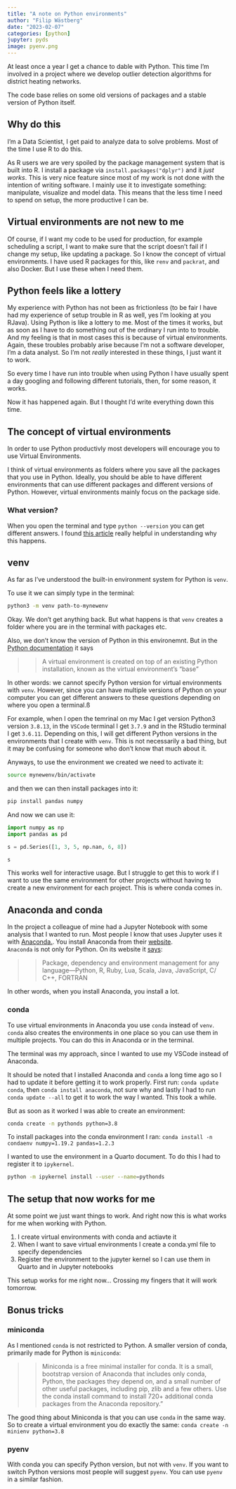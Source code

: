 ```yaml
---
title: "A note on Python environments"
author: "Filip Wästberg"
date: "2023-02-07"
categories: [python]
jupyter: pyds
image: pyenv.png
---
```


At least once a year I get a chance to dable with Python. This time I'm involved in a project where we develop outlier detection algorithms for district heating networks.

The code base relies on some old versions of packages and a stable version of Python itself.

## Why do this

I'm a Data Scientist, I get paid to analyze data to solve problems. Most of the time I use R to do this.

As R users we are very spoiled by the package management system that is built into R. I install a package via `install.packages("dplyr")` and it *just works*. This is very nice feature since most of my work is not done with the intention of writing software. I mainly use it to investigate something: manipulate, visualize and model data. This means that the less time I need to spend on setup, the more productive I can be. 

## Virtual environments are not new to me

Of course, if I want my code to be used for production, for example scheduling a script, I want to make sure that the script doesn't fail if I change my setup, like updating a package. So I know the concept of virtual environments. I have used R packages for this, like `renv` and `packrat`, and also Docker. But I use these when I need them.

## Python feels like a lottery

My experience with Python has not been as frictionless (to be fair I have had my experience of setup trouble in R as well, yes I'm looking at you RJava). Using Python is like a lottery to me. Most of the times it works, but as soon as I have to do something out of the ordinary I run into to trouble. And my feeling is that in most cases this is because of virtual environments. Again, these troubles probably arise because I'm not a software developer, I'm a data analyst. So I'm not *really* interested in these things, I just want it to work.

So every time I have run into trouble when using Python I have usually spent a day googling and following different tutorials, then, for some reason, it works.

Now it has happened again. But I thought I'd write everything down this time.

## The concept of virtual environments

In order to use Python productivly most developers will encourage you to use Virtual Environments. 

I think of virtual environments as folders where you save all the packages that you use in Python. Ideally, you should be able to have different environments that can use different packages and different versions of Python. However, virtual environments mainly focus on the package side.

### What version?

When you open the terminal and type `python --version` you can get different answers. I found [this article](https://towardsdatascience.com/python-the-system-path-and-how-conda-and-pyenv-manipulate-it-234f8e8bbc3e) really helpful in understanding why this happens.

## venv

As far as I've understood the built-in environment system for Python is `venv`.

To use it we can simply type in the terminal:

```bash
python3 -m venv path-to-mynewenv
```

Okay. We don't get anything back. But what happens is that `venv` creates a folder where you are in the terminal with packages etc.

Also, we don't know the version of Python in this environemnt. But in the [Python documentation](https://docs.python.org/3/library/venv.html) it says

>> A virtual environment is created on top of an existing Python installation, known as the virtual environment’s “base”

In other words: we cannot specify Python version for virtual environments with `venv`. However, since you can have multiple versions of Python on your computer you can get different answers to these questions depending on where you open a terminal.ß

For example, when I open the temrinal on my Mac I get version Python3 version `3.8.13`, in the `VSCode` terminal I get `3.7.9` and in the RStudio terminal I get `3.6.11`. Depending on this, I will get different Python versions in the environments that I create with `venv`. This is not necessarily a bad thing, but it may be confusing for someone who don't know that much about it.

Anyways, to use the environment we created we need to activate it:

```bash
source mynewenv/bin/activate
```

and then we can then install packages into it:

```bash
pip install pandas numpy
```

And now we can use it:

```python
import numpy as np
import pandas as pd

s = pd.Series([1, 3, 5, np.nan, 6, 8])

s
```

This works well for interactive usage. But I struggle to get this to work if I want to use the same environment for other projects without having to create a new environment for each project. This is where conda comes in.

## Anaconda and conda

In the project a colleague of mine had a Jupyter Notebook with some analysis that I wanted to run. Most people I know that uses Jupyter uses it with [Anaconda.](https://www.anaconda.com/products/distribution). You install Anaconda from their [website](https://www.anaconda.com/products/distribution).  
`Anaconda` is not only for Python. On its website it [says](https://docs.conda.io/projects/conda/en/stable/):

>> Package, dependency and environment management for any language---Python, R, Ruby, Lua, Scala, Java, JavaScript, C/ C++, FORTRAN

In other words, when you install Anaconda, you install a lot. 

### conda

To use virtual environments in Anaconda you use `conda` instead of `venv`. `conda` also creates the environments in one place so you can use them in multiple projects. You can do this in Anaconda or in the terminal.

The terminal was my approach, since I wanted to use my VSCode instead of Anaconda. 

It should be noted that I installed Anaconda and `conda` a long time ago so I had to update it before getting it to work properly. First run: `conda update conda`, then `conda install anaconda`, not sure why and lastly I had to run `conda update --all` to get it to work the way I wanted. This took a while.

But as soon as it worked I was able to create an environment:

```bash
conda create -n pythonds python=3.8
```

To install packages into the conda environment I ran: `conda install -n condaenv numpy=1.19.2 pandas=1.2.3`

I wanted to use the environment in a Quarto document. To do this I had to register it to `ipykernel`.

```bash
python -m ipykernel install --user --name=pythonds
```

## The setup that now works for me

At some point we just want things to work. And right now this is what works for me when working with Python.

1. I create virtual environments with conda and actiavte it
2. When I want to save virtual environments I create a conda.yml file to specify dependencies
3. Register the environment to the jupyter kernel so I can use them in Quarto and in Jupyter notebooks

This setup works for me right now... Crossing my fingers that it will work tomorrow.

## Bonus tricks

### miniconda 

As I mentioned `conda` is not restricted to Python. A smaller version of conda, primarily made for Python is `miniconda`:

>> Miniconda is a free minimal installer for conda. It is a small, bootstrap version of Anaconda that includes only conda, Python, the packages they depend on, and a small number of other useful packages, including pip, zlib and a few others. Use the conda install command to install 720+ additional conda packages from the Anaconda repository."

The good thing about Miniconda is that you can use `conda` in the same way. So to create a virtual environment you do exactly the same: `conda create -n minienv python=3.8` 

### pyenv

With conda you can specify Python version, but not with `venv`. If you want to switch Python versions most people will suggest `pyenv`. You can use `pyenv` in a similar fashion.













